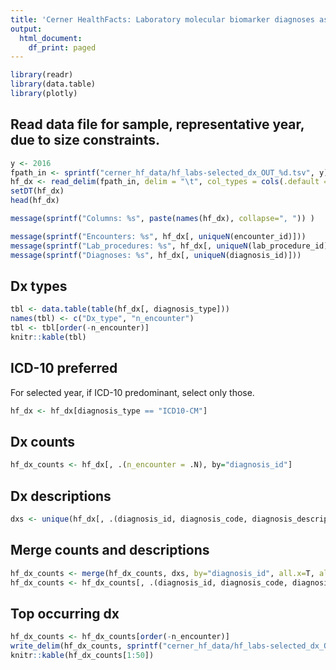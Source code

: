 ```yaml
---
title: 'Cerner HealthFacts: Laboratory molecular biomarker diagnoses associations'
output:
  html_document:
    df_print: paged
---
```


```r
library(readr)
library(data.table)
library(plotly)
```

## Read data file for sample, representative year, due to size constraints.

```r
y <- 2016
fpath_in <- sprintf("cerner_hf_data/hf_labs-selected_dx_OUT_%d.tsv", y)
hf_dx <- read_delim(fpath_in, delim = "\t", col_types = cols(.default = col_character(), admitted_dt_tm = col_datetime()))
setDT(hf_dx)
head(hf_dx)
```

```r
message(sprintf("Columns: %s", paste(names(hf_dx), collapse=", ")) )
```

```r
message(sprintf("Encounters: %s", hf_dx[, uniqueN(encounter_id)]))
message(sprintf("Lab_procedures: %s", hf_dx[, uniqueN(lab_procedure_id)]))
message(sprintf("Diagnoses: %s", hf_dx[, uniqueN(diagnosis_id)]))
```

## Dx types

```r
tbl <- data.table(table(hf_dx[, diagnosis_type]))
names(tbl) <- c("Dx_type", "n_encounter")
tbl <- tbl[order(-n_encounter)]
knitr::kable(tbl)
```

## ICD-10 preferred

For selected year, if ICD-10 predominant, select only those.

```r
hf_dx <- hf_dx[diagnosis_type == "ICD10-CM"]
```


## Dx counts

```r
hf_dx_counts <- hf_dx[, .(n_encounter = .N), by="diagnosis_id"]
```

## Dx descriptions

```r
dxs <- unique(hf_dx[, .(diagnosis_id, diagnosis_code, diagnosis_description)][order(diagnosis_code, diagnosis_id)])
```

## Merge counts and descriptions

```r
hf_dx_counts <- merge(hf_dx_counts, dxs, by="diagnosis_id", all.x=T, all.y=F)
hf_dx_counts <- hf_dx_counts[, .(diagnosis_id, diagnosis_code, diagnosis_description, n_encounter)]
```

## Top occurring dx

```r
hf_dx_counts <- hf_dx_counts[order(-n_encounter)]
write_delim(hf_dx_counts, sprintf("cerner_hf_data/hf_labs-selected_dx_OUT_%d_counts.tsv", y), delim="\t")
knitr::kable(hf_dx_counts[1:50])
```
